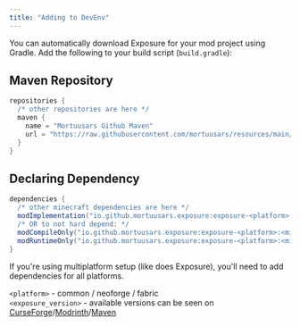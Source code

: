 ```yaml
---
title: "Adding to DevEnv"
---
```


You can automatically download Exposure for your mod project using Gradle.
Add the following to your build script (`build.gradle`):

## Maven Repository

```groovy
repositories {
  /* other repositories are here */
  maven {
    name = "Mortuusars Github Maven"
    url = "https://raw.githubusercontent.com/mortuusars/resources/main/maven/"
  }
}
```

## Declaring Dependency

```groovy
dependencies {
  /* other minecraft dependencies are here */
  modImplementation("io.github.mortuusars.exposure:exposure-<platform>:<minecraft_version>-<exposure_version>")
  /* OR to not hard depend: */
  modCompileOnly("io.github.mortuusars.exposure:exposure-<platform>:<minecraft_version>-<exposure_version>")
  modRuntimeOnly("io.github.mortuusars.exposure:exposure-<platform>:<minecraft_version>-<exposure_version>")
}
```

If you're using multiplatform setup (like does Exposure), you'll need to add dependencies for all platforms.

`<platform>` - common / neoforge / fabric\
`<exposure_version>` - available versions can be seen on [CurseForge](https://www.curseforge.com/minecraft/mc-mods/exposure/files/all)/[Modrinth](https://modrinth.com/mod/exposure/versions)/[Maven](https://github.com/mortuusars/resources/tree/main/maven/io/github/mortuusars/exposure)